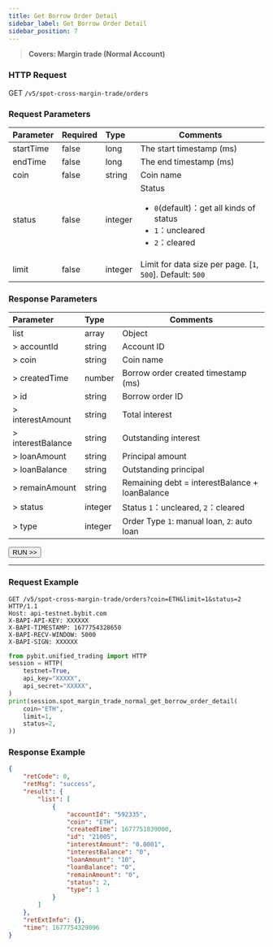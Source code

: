 ```yaml
---
title: Get Borrow Order Detail
sidebar_label: Get Borrow Order Detail
sidebar_position: 7
---
```

> **Covers: Margin trade (Normal Account)**

### HTTP Request
GET `/v5/spot-cross-margin-trade/orders`

### Request Parameters
| Parameter | Required | Type | Comments|
|:----- |:-------|:-----|------ |
|startTime|false|long|The start timestamp (ms)|
|endTime|false|long|The end timestamp (ms)|
|coin|false|string|Coin name|
|status|false|integer |Status <ul><li>`0`(default)：get all kinds of status</li><li>`1`：uncleared</li><li>`2`：cleared</li></ul>|
|limit|false|integer |Limit for data size per page. [`1`, `500`]. Default: `500`|

### Response Parameters
| Parameter | Type | Comments|
|:----- |:-----|----- |
|list|array|Object|
|> accountId|string|Account ID|
|> coin|string|Coin name|
|> createdTime|number |Borrow order created timestamp (ms)|
|> id|string |Borrow order ID|
|> interestAmount|string|Total interest|
|> interestBalance|string|Outstanding interest|
|> loanAmount|string|Principal amount|
|> loanBalance|string|Outstanding principal |
|> remainAmount|string|Remaining debt = interestBalance + loanBalance|
|> status|integer|Status `1`：uncleared, `2`：cleared|
|> type|integer|Order Type `1`: manual loan, `2`: auto loan |

<a href="/api-explorer/v5/spot-margin-normal/borrow-order"><Button>RUN >></Button></a>

---

### Request Example

<Tabs groupId="programming-languages">
<TabItem value="http" label="HTTP">

```http
GET /v5/spot-cross-margin-trade/orders?coin=ETH&limit=1&status=2 HTTP/1.1
Host: api-testnet.bybit.com
X-BAPI-API-KEY: XXXXXX
X-BAPI-TIMESTAMP: 1677754328650
X-BAPI-RECV-WINDOW: 5000
X-BAPI-SIGN: XXXXXX
```

</TabItem>
<TabItem value="python" label="Python">

```python
from pybit.unified_trading import HTTP
session = HTTP(
    testnet=True,
    api_key="XXXXX",
    api_secret="XXXXX",
)
print(session.spot_margin_trade_normal_get_borrow_order_detail(
    coin="ETH",
    limit=1,
    status=2,
))
```

</TabItem>
</Tabs>

### Response Example

```json
{
    "retCode": 0,
    "retMsg": "success",
    "result": {
        "list": [
            {
                "accountId": "592335",
                "coin": "ETH",
                "createdTime": 1677751839000,
                "id": "21005",
                "interestAmount": "0.0001",
                "interestBalance": "0",
                "loanAmount": "10",
                "loanBalance": "0",
                "remainAmount": "0",
                "status": 2,
                "type": 1
            }
        ]
    },
    "retExtInfo": {},
    "time": 1677754329096
}
```
